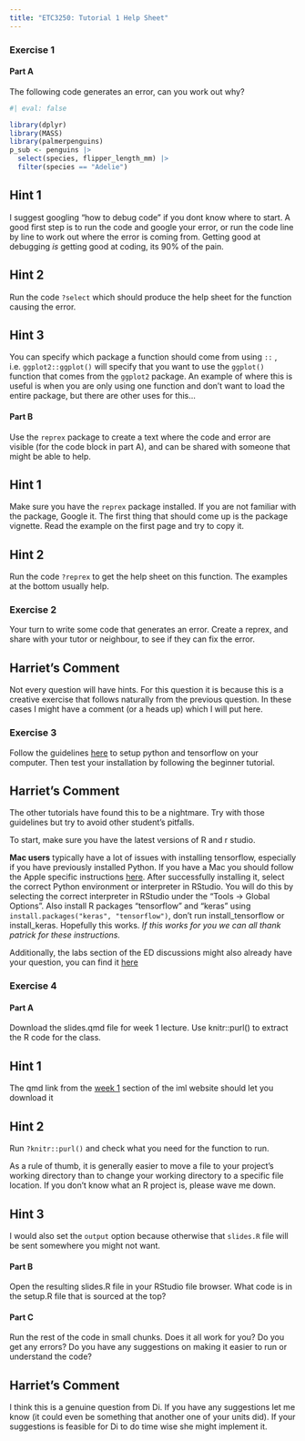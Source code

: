 ```yaml
---
title: "ETC3250: Tutorial 1 Help Sheet"
---
```


### Exercise 1
#### Part A
The following code generates an error, can you work out why?
```r
#| eval: false

library(dplyr)
library(MASS)
library(palmerpenguins)
p_sub <- penguins |>
  select(species, flipper_length_mm) |>
  filter(species == "Adelie")
```

::: {.callout-tip collapse="true"}
## Hint 1
I suggest googling "how to debug code" if you dont know where to start. A good first step is to run the code and google your error, or run the code line by line to work out where the error is coming from. Getting good at debugging *is* getting good at coding, its 90% of the pain. 
:::

::: {.callout-tip collapse="true"}
## Hint 2
Run the code `?select` which should produce the help sheet for the function causing the error. 
:::

::: {.callout-tip collapse="true"}
## Hint 3
You can specify which package a function should come from using `::` , i.e. `ggplot2::ggplot()` will specify that you want to use the `ggplot()` function that comes from the `ggplot2` package. An example of where this is useful is when you are only using one function and don't want to load the entire package, but there are other uses for this... 
:::

#### Part B
Use the `reprex` package to create a text where the code and error are visible (for the code block in part A), and can be shared with someone that might be able to help.

::: {.callout-tip collapse="true"}
## Hint 1
Make sure you have the `reprex` package installed. If you are not familiar with the package, Google it. The first thing that should come up is the package vignette. Read the example on the first page and try to copy it.
:::

::: {.callout-tip collapse="true"}
## Hint 2
Run the code `?reprex` to get the help sheet on this function. The examples at the bottom usually help.
:::

### Exercise 2
Your turn to write some code that generates an error. Create a reprex, and share with your tutor or neighbour, to see if they can fix the error.

::: {.callout-note}
## Harriet's Comment
Not every question will have hints. For this question it is because this is a creative exercise that follows naturally from the previous question. In these cases I might have a comment (or a heads up) which I will put here.
:::


### Exercise 3
Follow the guidelines [here](https://tensorflow.rstudio.com/install/) to setup python and tensorflow on your computer. Then test your installation by following the beginner tutorial.

::: {.callout-note}
## Harriet's Comment
The other tutorials have found this to be a nightmare. Try with those guidelines but try to avoid other student's pitfalls.

To start, make sure you have the latest versions of R and r studio.

**Mac users** typically have a lot of issues with installing tensorflow, especially if you have previously installed Python. If you have a Mac you should follow the Apple specific instructions [here](https://developer.apple.com/metal/tensorflow-plugin/). After successfully installing it, select the correct Python environment or interpreter in RStudio. You will do this by selecting the correct interpreter in RStudio under the “Tools -> Global Options”. Also install R packages “tensorflow” and “keras” using `install.packages("keras", "tensorflow")`, don’t run install_tensorflow or install_keras. Hopefully this works. *If this works for you we can all thank patrick for these instructions.*

Additionally, the labs section of the ED discussions might also already have your question, you can find it [here](https://edstem.org/au/courses/16048/discussion/)
:::


### Exercise 4

#### Part A
Download the slides.qmd file for week 1 lecture. Use knitr::purl() to extract the R code for the class.

::: {.callout-tip collapse="true"}
## Hint 1
The qmd link from the [week 1](https://iml.numbat.space/week1/) section of the iml website should let you download it
:::


::: {.callout-tip collapse="true"}
## Hint 2
Run `?knitr::purl()` and check what you need for the function to run. 
  
As a rule of thumb, it is generally easier to move a file to your project's working directory than to change your working directory to a specific file location. If you don't know what an R project is, please wave me down.
:::

::: {.callout-tip collapse="true"}
## Hint 3
I would also set the `output` option because otherwise that `slides.R` file will be sent somewhere you might not want.
:::

#### Part B
Open the resulting slides.R file in your RStudio file browser. What code is in the setup.R file that is sourced at the top?

#### Part C
Run the rest of the code in small chunks. Does it all work for you? Do you get any errors? Do you have any suggestions on making it easier to run or understand the code?

::: {.callout-note}
## Harriet's Comment
I think this is a genuine question from Di. If you have any suggestions let me know (it could even be something that another one of your units did). If your suggestions is feasible for Di to do time wise she might implement it.
:::